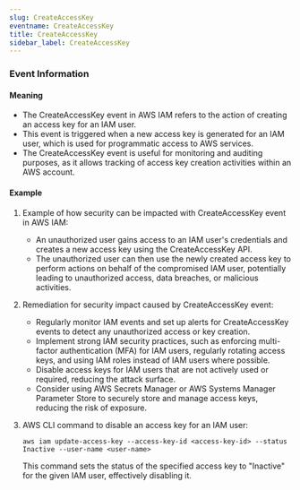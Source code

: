 ```yaml
--- 
slug: CreateAccessKey
eventname: CreateAccessKey
title: CreateAccessKey
sidebar_label: CreateAccessKey
---
```

                       
### Event Information

#### Meaning

- The CreateAccessKey event in AWS IAM refers to the action of creating an access key for an IAM user.
- This event is triggered when a new access key is generated for an IAM user, which is used for programmatic access to AWS services.
- The CreateAccessKey event is useful for monitoring and auditing purposes, as it allows tracking of access key creation activities within an AWS account.

#### Example

1. Example of how security can be impacted with CreateAccessKey event in AWS IAM:
   - An unauthorized user gains access to an IAM user's credentials and creates a new access key using the CreateAccessKey API.
   - The unauthorized user can then use the newly created access key to perform actions on behalf of the compromised IAM user, potentially leading to unauthorized access, data breaches, or malicious activities.

2. Remediation for security impact caused by CreateAccessKey event:
   - Regularly monitor IAM events and set up alerts for CreateAccessKey events to detect any unauthorized access or key creation.
   - Implement strong IAM security practices, such as enforcing multi-factor authentication (MFA) for IAM users, regularly rotating access keys, and using IAM roles instead of IAM users where possible.
   - Disable access keys for IAM users that are not actively used or required, reducing the attack surface.
   - Consider using AWS Secrets Manager or AWS Systems Manager Parameter Store to securely store and manage access keys, reducing the risk of exposure.

3. AWS CLI command to disable an access key for an IAM user:
   ```
   aws iam update-access-key --access-key-id <access-key-id> --status Inactive --user-name <user-name>
   ```
   This command sets the status of the specified access key to "Inactive" for the given IAM user, effectively disabling it.


 